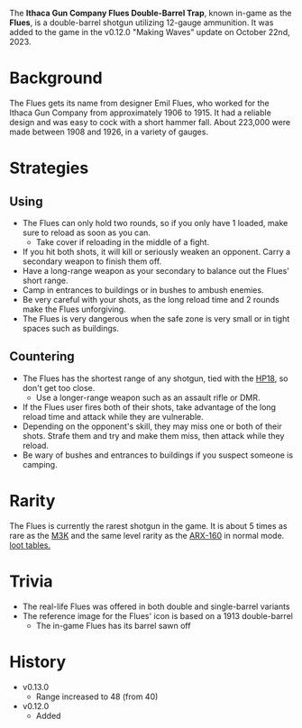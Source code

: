 The **Ithaca Gun Company Flues Double-Barrel Trap**, known in-game as the **Flues**, is a double-barrel shotgun utilizing 12-gauge ammunition. It was added to the game in the v0.12.0 "Making Waves" update on October 22nd, 2023.

# Background
The Flues gets its name from designer Emil Flues, who worked for the Ithaca Gun Company from approximately 1906 to 1915. It had a reliable design and was easy to cock with a short hammer fall. About 223,000 were made between 1908 and 1926, in a variety of gauges.

# Strategies
## Using
- The Flues can only hold two rounds, so if you only have 1 loaded, make sure to reload as soon as you can.
  - Take cover if reloading in the middle of a fight.
- If you hit both shots, it will kill or seriously weaken an opponent. Carry a secondary weapon to finish them off.
- Have a long-range weapon as your secondary to balance out the Flues' short range.
- Camp in entrances to buildings or in bushes to ambush enemies.
- Be very careful with your shots, as the long reload time and 2 rounds make the Flues unforgiving.
- The Flues is very dangerous when the safe zone is very small or in tight spaces such as buildings.

## Countering
- The Flues has the shortest range of any shotgun, tied with the [HP18](/weapons/guns/hp18), so don't get too close.
  - Use a longer-range weapon such as an assault rifle or DMR.
- If the Flues user fires both of their shots, take advantage of the long reload time and attack while they are vulnerable.
- Depending on the opponent's skill, they may miss one or both of their shots. Strafe them and try and make them miss, then attack while they reload.
- Be wary of bushes and entrances to buildings if you suspect someone is camping.

# Rarity
The Flues is currently the rarest shotgun in the game. It is about 5 times as rare as the [M3K](/weapons/guns/m3k) and the same level rarity as the [ARX-160](/weapons/guns/arx160) in normal mode.
[loot tables.](/loot)

# Trivia
- The real-life Flues was offered in both double and single-barrel variants
- The reference image for the Flues' icon is based on a 1913 double-barrel
  - The in-game Flues has its barrel sawn off

# History
- v0.13.0
  - Range increased to 48 (from 40)
- v0.12.0
  - Added
